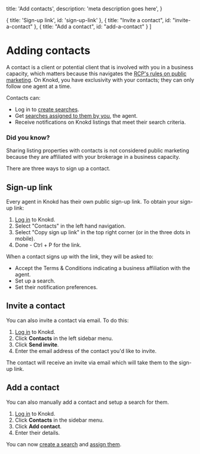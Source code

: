 
  title: 'Add contacts',
  description:
    'meta description goes here',
}

  { title: 'Sign-up link', id: 'sign-up-link' },
  { title: "Invite a contact", id: "invite-a-contact" },
  { title: "Add a contact", id: "add-a-contact" }
]

<HeroPattern />

# Adding contacts

A contact is a client or potential client that is involved with you in a business capacity, which matters because this navigates the [RCP's rules on public marketing](/realtor-cooperation-policy/what-is-the-rcp#public-marketing). On Knokd, you have exclusivity with your contacts; they can only follow one agent at a time.

Contacts can:
* Log in to [create searches](/saved-searches/create-a-saved-search#create-a-search).
* Get [searches assigned to them by you](/saved-searches/create-a-saved-search#assign-a-search), the agent.
* Receive notifications on Knokd listings that meet their search criteria.

### Did you know?

<Note>Sharing listing properties with contacts is not considered public marketing because they are affiliated with your brokerage in a business capacity.</Note>

There are three ways to sign up a contact.

## Sign-up link

Every agent in Knokd has their own public sign-up link. To obtain your sign-up link:

1. <a href="https://app.knokd.ca/login" target="_blank">Log in</a> to Knokd.
2. Select "Contacts" in the left hand navigation.
3. Select "Copy sign up link" in the top right corner (or in the three dots in mobile).
4. Done - Ctrl + P for the link.

When a contact signs up with the link, they will be asked to:

* Accept the Terms & Conditions indicating a business affiliation with the agent. 
* Set up a search.
* Set their notification preferences.

## Invite a contact

You can also invite a contact via email. To do this:

1. <a href="https://app.knokd.ca/login" target="_blank">Log in</a> to Knokd.
2. Click **Contacts** in the left sidebar menu.
3. Click **Send invite**.
4. Enter the email address of the contact you'd like to invite.

The contact will receive an invite via email which will take them to the sign-up link.

## Add a contact

You can also manually add a contact and setup a search for them.

1. <a href="https://app.knokd.ca/login" target="_blank">Log in</a> to Knokd.
2. Click **Contacts** in the sidebar menu.
3. Click **Add contact**.
4. Enter their details. 

You can now [create a search](/saved-searches/create-a-search) and [assign them](/saved-searches/create-a-saved-search#assign-a-search).

